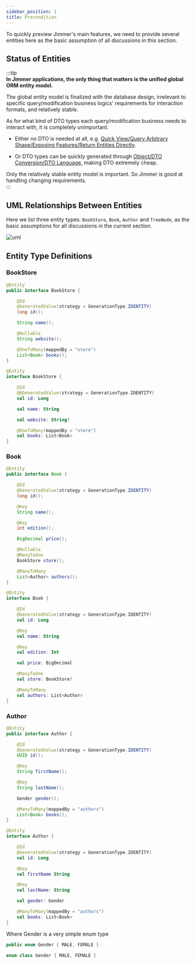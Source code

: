 ```yaml
---
sidebar_position: 1 
title: Precondition   
---
```



To quickly preview Jimmer's main features, we need to provide several entities here as the basic assumption of all discussions in this section.  

## Status of Entities   

:::tip  
**In Jimmer applications, the only thing that matters is the unified global ORM entity model.** 

The global entity model is finalized with the database design, irrelevant to specific query/modification business logics' requirements for interaction formats, and relatively stable.   

As for what kind of DTO types each query/modification business needs to interact with, it is completely unimportant.

-   Either no DTO is needed at all, e.g. [Quick View/Query Arbitrary Shape/Exposing Features/Return Entities Directly](./fetch/export/entity).

-   Or DTO types can be quickly generated through [Object/DTO Conversion/DTO Language](../object/view/dto-language), making DTO extremely cheap.   

Only the relatively stable entity model is important. So Jimmer is good at handling changing requirements.  
:::  

## UML Relationships Between Entities 

Here we list three entity types: `BookStore`, `Book`, `Author` and `TreeNode`, as the basic assumptions for all discussions in the current section.  

![uml](@site/static/img/uml.svg)

## Entity Type Definitions 

### BookStore  

<Tabs groupId="language">
<TabItem value="java" label="Java">  

```java 
@Entity
public interface BookStore {

    @Id
    @GeneratedValue(strategy = GenerationType.IDENTITY)
    long id();

    String name();

    @Nullable
    String website();  

    @OneToMany(mappedBy = "store")
    List<Book> books();  
}
```  

</TabItem>
<TabItem value="kotlin" label="Kotlin">

```kotlin  
@Entity  
interface BookStore {

    @Id
    @@GeneratedValue(strategy = GenerationType.IDENTITY)  
    val id: Long  

    val name: String  

    val website: String?  

    @OneToMany(mappedBy = "store") 
    val books: List<Book>  
}
```  

</TabItem>
</Tabs>  

### Book  

<Tabs groupId="language">
<TabItem value="java" label="Java">  

```java
@Entity  
public interface Book {

    @Id
    @GeneratedValue(strategy = GenerationType.IDENTITY)
    long id();

    @Key  
    String name();

    @Key
    int edition();  

    BigDecimal price();  

    @Nullable  
    @ManyToOne  
    BookStore store();  

    @ManyToMany
    List<Author> authors();  
}
```  

</TabItem> 
<TabItem value="kotlin" label="Kotlin">  

```kotlin  
@Entity
interface Book {

    @Id
    @GeneratedValue(strategy = GenerationType.IDENTITY)  
    val id: Long  

    @Key
    val name: String  

    @Key  
    val edition: Int  

    val price: BigDecimal

    @ManyToOne   
    val store: BookStore?  

    @ManyToMany
    val authors: List<Author>  
}
```  

</TabItem>  
</Tabs>  

### Author  

<Tabs groupId="language">
<TabItem value="java" label="Java">  

```java 
@Entity  
public interface Author {

    @Id  
    @GeneratedValue(strategy = GenerationType.IDENTITY)
    UUID id();   

    @Key
    String firstName();  

    @Key
    String lastName();   

    Gender gender();  

    @ManyToMany(mappedBy = "authors")
    List<Book> books();   
}
```  

</TabItem>
<TabItem value="kotlin" label="Kotlin">   

```kotlin  
@Entity
interface Author {

    @Id
    @GeneratedValue(strategy = GenerationType.IDENTITY)
    val id: Long  

    @Key 
    val firstName String   

    @Key
    val lastName: String   

    val gender: Gender  

    @ManyToMany(mappedBy = "authors")
    val books: List<Book>
}
```  

</TabItem>
</Tabs>   

Where Gender is a very simple enum type  

<Tabs groupId="language">
<TabItem value="java" label="Java">  

```java
public enum Gender { MALE, FEMALE }
```  

</TabItem>
<TabItem value="kotlin" label="Kotlin">  

```kotlin
enum class Gender { MALE, FEMALE } 
```

</TabItem>
</Tabs>